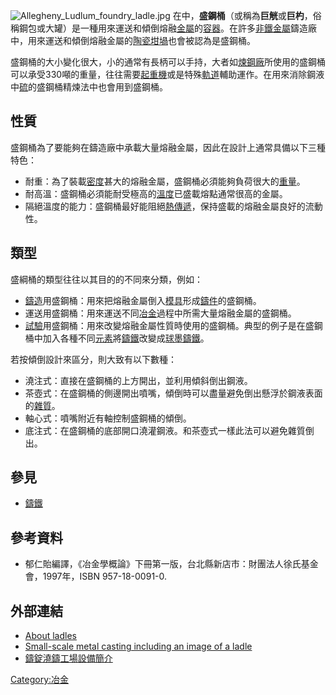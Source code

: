 [[Image:Allegheny_Ludlum_foundry_ladle.jpg|thumb]]
{{unreferenced|time=2012-01-07T14:07:35+00:00}}
在{{tsl|en|Foundry|鑄造廠}}中，'''盛鋼桶'''（或稱為'''巨觥'''或'''巨杓'''，俗稱鋼包或大罐）是一種用來運送和傾倒熔融[[金屬|金屬]]的[[容器|容器]]。在許多[[非鐵金屬|非鐵金屬]]鑄造廠中，用來運送和傾倒熔融金屬的[[陶瓷|陶瓷]][[坩堝|坩堝]]也會被認為是盛鋼桶。

盛鋼桶的大小變化很大，小的通常有長柄可以手持，大者如[[煉鋼廠|煉鋼廠]]所使用的盛鋼桶可以承受330噸的重量，往往需要[[起重機|起重機]]或是特殊[[軌道|軌道]]輔助運作。在用來消除鋼液中[[硫|硫]]的盛鋼桶精煉法中也會用到盛鋼桶。

==性質==
盛鋼桶為了要能夠在鑄造廠中承載大量熔融金屬，因此在設計上通常具備以下三種特色：
* 耐重：為了裝載[[密度|密度]]甚大的熔融金屬，盛鋼桶必須能夠負荷很大的[[重量|重量]]。
* 耐高溫：盛鋼桶必須能耐受極高的[[溫度|溫度]]已盛載熔點通常很高的金屬。
* 隔絕溫度的能力：盛鋼桶最好能阻絕[[熱傳遞|熱傳遞]]，保持盛載的熔融金屬良好的流動性。

==類型==
盛綱桶的類型往往以其目的的不同來分類，例如：
* [[鑄造|鑄造]]用盛鋼桶：用來把熔融金屬倒入[[模具|模具]]形成[[鑄件|鑄件]]的盛鋼桶。
* 運送用盛鋼桶：用來運送不同[[冶金|冶金]]過程中所需大量熔融金屬的盛鋼桶。
* [[試驗|試驗]]用盛鋼桶：用來改變熔融金屬性質時使用的盛鋼桶。典型的例子是在盛鋼桶中加入各種不同[[元素|元素]]將[[鑄鐵|鑄鐵]]改變成[[球墨鑄鐵|球墨鑄鐵]]。

若按傾倒設計來區分，則大致有以下數種：
* 澆注式：直接在盛鋼桶的上方開出{{tsl|en|Pitcher (container)|澆口}}，並利用傾斜倒出鋼液。
* 茶壺式：在盛鋼桶的側邊開出噴嘴，傾倒時可以盡量避免倒出懸浮於鋼液表面的[[雜質|雜質]]。
* 軸心式：噴嘴附近有軸控制盛鋼桶的傾倒。
* 底注式：在盛鋼桶的底部開口澆灌鋼液。和茶壺式一樣此法可以避免雜質倒出。

== 參見 ==
*[[鑄鐵|鑄鐵]]

==參考資料==
*郁仁貽編譯，《冶金學概論》下冊第一版，台北縣新店市：財團法人徐氏基金會，1997年，ISBN 957-18-0091-0.

==外部連結==
*[https://web.archive.org/web/20120204175408/http://www.schundler.com/foundry.htm About ladles]
*[http://www.backyardmetalcasting.com/tools.html Small-scale metal casting including an image of a ladle] {{Wayback|url=http://www.backyardmetalcasting.com/tools.html |date=20200814081735 }}
*[http://museum.csc.com.tw/Content_Html.aspx?progId=R00231 鑄錠澆鑄工場設備簡介]{{Dead link|date=2020年1月 |bot=InternetArchiveBot |fix-attempted=yes }}

[[Category:冶金|Category:冶金]]